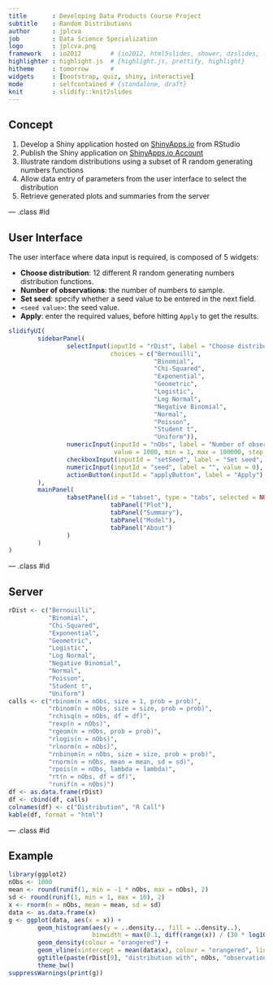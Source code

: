 ```yaml
---
title       : Developing Data Products Course Project
subtitle    : Random Distributions
author      : jplcva
job         : Data Science Specialization
logo        : jplcva.png
framework   : io2012        # {io2012, html5slides, shower, dzslides, ...}
highlighter : highlight.js  # {highlight.js, prettify, highlight}
hitheme     : tomorrow      # 
widgets     : [bootstrap, quiz, shiny, interactive]
mode        : selfcontained # {standalone, draft}
knit        : slidify::knit2slides
---
```


## Concept

1. Develop a Shiny application hosted on [ShinyApps.io](https://www.shinyapps.io/) from RStudio
2. Publish the Shiny application on [ShinyApps.io Account](https://jplcva.shinyapps.io/Developing-Data-Products-Course-Project/)
3. Illustrate random distributions using a subset of R random generating numbers functions
4. Allow data entry of parameters from the user interface to select the distribution
5. Retrieve generated plots and summaries from the server

--- .class #id 


## User Interface

The user interface where data input is required, is composed of 5 widgets:

* **Choose distribution**: 12 different R random generating numbers distribution functions.
* **Number of observations**: the number of numbers to sample.
* **Set seed**: specify whether a seed value to be entered in the next field.
* `<seed value>`: the seed value.
* **Apply**: enter the required values, before hitting `Apply` to get the results.

```r
slidifyUI(
        sidebarPanel(
                selectInput(inputId = "rDist", label = "Choose distribution",
                            choices = c("Bernouilli",
                                        "Binomial",
                                        "Chi-Squared",
                                        "Exponential",
                                        "Geometric",
                                        "Logistic",
                                        "Log Normal",
                                        "Negative Binomial",
                                        "Normal",
                                        "Poisson",
                                        "Student t",
                                        "Uniform")),
                numericInput(inputId = "nObs", label = "Number of observations:",
                             value = 1000, min = 1, max = 100000, step = 1),
                checkboxInput(inputId = "setSeed", label = "Set seed", value = FALSE),
                numericInput(inputId = "seed", label = "", value = 0),
                actionButton(inputId = "applyButton", label = "Apply")
        ),
        mainPanel(
                tabsetPanel(id = "tabset", type = "tabs", selected = NULL,
                            tabPanel("Plot"),
                            tabPanel("Summary"),
                            tabPanel("Model"),
                            tabPanel("About")
                )
        )
)
```

--- .class #id


## Server

```r
rDist <- c("Bernouilli",
           "Binomial",
           "Chi-Squared",
           "Exponential",
           "Geometric",
           "Logistic",
           "Log Normal",
           "Negative Binomial",
           "Normal",
           "Poisson",
           "Student t",
           "Uniform")
calls <- c("rbinom(n = nObs, size = 1, prob = prob)",
           "rbinom(n = nObs, size = size, prob = prob)",
           "rchisq(n = nObs, df = df)",
           "rexp(n = nObs)",
           "rgeom(n = nObs, prob = prob)",
           "rlogis(n = nObs)",
           "rlnorm(n = nObs)",
           "rnbinom(n = nObs, size = size, prob = prob)",
           "rnorm(n = nObs, mean = mean, sd = sd)",
           "rpois(n = nObs, lambda = lambda)",
           "rt(n = nObs, df = df)",
           "runif(n = nObs)")
df <- as.data.frame(rDist)
df <- cbind(df, calls)
colnames(df) <- c("Distribution", "R Call")
kable(df, format = "html")
```

--- .class #id


## Example

```r
library(ggplot2)
nObs <- 1000
mean <- round(runif(1, min = -1 * nObs, max = nObs), 2)
sd <- round(runif(1, min = 1, max = 10), 2)
x <- rnorm(n = nObs, mean = mean, sd = sd)
data <- as.data.frame(x)
g <- ggplot(data, aes(x = x)) +
        geom_histogram(aes(y = ..density.., fill = ..density..),
                       binwidth = max(0.1, diff(range(x)) / (30 * log10(length(x))))) +
        geom_density(colour = "orangered") +
        geom_vline(xintercept = mean(data$x), colour = "orangered", linetype = "solid") +
        ggtitle(paste(rDist[9], "distribution with", nObs, "observations, mean", mean, "and sd", sd)) +
        theme_bw()
suppressWarnings(print(g))
```
